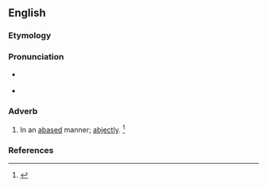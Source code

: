 ==English==

===Etymology===
{{suffix|en|abased|ly}}

===Pronunciation===
* {{a|RP}} {{IPA|/əˈbeɪs.ɪd.li/|lang=en}}
* {{a|GenAm}} {{IPA|/əˈbeɪs.əd.li/|lang=en}}

===Adverb===
{{en-adv}}

# In an [[abase]]d manner; [[abjectly]]. {{defdate|First attested from 1350 to 1470.}}<ref>{{R:SOED5|page=2}}</ref>

===References===
<references/>
